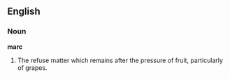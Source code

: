 ==English==

===Noun===

'''marc'''

#The refuse matter which remains after the pressure of fruit, particularly of grapes.